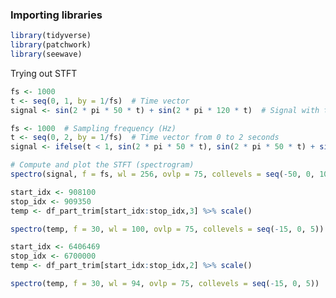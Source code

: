 ### Importing libraries

```r
library(tidyverse)
library(patchwork)
library(seewave)
```

Trying out STFT
```r
fs <- 1000
t <- seq(0, 1, by = 1/fs)  # Time vector
signal <- sin(2 * pi * 50 * t) + sin(2 * pi * 120 * t)  # Signal with two frequencies

fs <- 1000  # Sampling frequency (Hz)
t <- seq(0, 2, by = 1/fs)  # Time vector from 0 to 2 seconds
signal <- ifelse(t < 1, sin(2 * pi * 50 * t), sin(2 * pi * 50 * t) + sin(2 * pi * 120 * t))

# Compute and plot the STFT (spectrogram)
spectro(signal, f = fs, wl = 256, ovlp = 75, collevels = seq(-50, 0, 10))
```


```r
start_idx <- 908100
stop_idx <- 909350
temp <- df_part_trim[start_idx:stop_idx,3] %>% scale()

spectro(temp, f = 30, wl = 100, ovlp = 75, collevels = seq(-15, 0, 5))
```

```r
start_idx <- 6406469
stop_idx <- 6700000
temp <- df_part_trim[start_idx:stop_idx,2] %>% scale()

spectro(temp, f = 30, wl = 94, ovlp = 75, collevels = seq(-15, 0, 5))
```